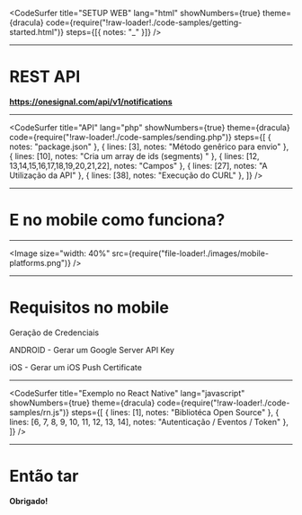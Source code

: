 
<CodeSurfer
  title="SETUP WEB"
  lang="html"
  showNumbers={true}
  theme={dracula}
  code={require("!raw-loader!./code-samples/getting-started.html")}
  steps={[{ notes: "_" }]}
/>

---

# REST API 
**https://onesignal.com/api/v1/notifications**

---

<CodeSurfer
  title="API"
  lang="php"
  showNumbers={true}
  theme={dracula}
  code={require("!raw-loader!./code-samples/sending.php")}
  steps={[
    { notes: "package.json" },
    { lines: [3], notes: "Método genêrico para envio" },
    { lines: [10], notes: "Cria um array de ids (segments) " },
    { lines: [12, 13,14,15,16,17,18,19,20,21,22], notes: "Campos" },
    { lines: [27], notes: "A Utilização da API" },
    { lines: [38], notes: "Execução do CURL" },
  ]}
/>

---

# E no mobile como funciona?

---

<Image size="width: 40%" src={require("file-loader!./images/mobile-platforms.png")} />

---

# Requisitos no mobile 

Geração de Credenciais

<div>
  <Appear>
    <p>ANDROID - Gerar um Google Server API Key</p>
    <p>iOS - Gerar um iOS Push Certificate</p>
  </Appear>
</div>

---

<CodeSurfer
  title="Exemplo no React Native"
  lang="javascript"
  showNumbers={true}
  theme={dracula}
  code={require("!raw-loader!./code-samples/rn.js")}
  steps={[
    { lines: [1], notes: "Bibliotéca Open Source" },
    { lines: [6, 7, 8, 9, 10, 11, 12, 13, 14], notes: "Autenticação  / Eventos / Token" },
  ]}
/>

---

# Então tar

**Obrigado!**